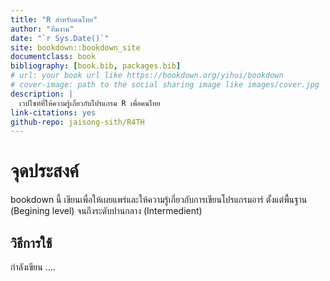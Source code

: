 ```yaml
---
title: "R สำหรับคนไทย"
author: "ทีมงาน"
date: "`r Sys.Date()`"
site: bookdown::bookdown_site
documentclass: book
bibliography: [book.bib, packages.bib]
# url: your book url like https://bookdown.org/yihui/bookdown
# cover-image: path to the social sharing image like images/cover.jpg
description: |
  เวปไซท์ที่ให้ความรู้เกี่ยวกับโปรแกรม R เพื่อคนไทย
link-citations: yes
github-repo: jaisong-sith/R4TH
---
```


# จุดประสงค์

bookdown นี้ เขียนเพื่อให้เผยแพร่และให้ความรู้เกี่ยวกับการเขียนโปรแกรมอาร์ ตั้งแต่พื้นฐาน (Begining level) จนถึงระดับปานกลาง (Intermedient)

## วิธีการใช้

กำลังเขียน ....
